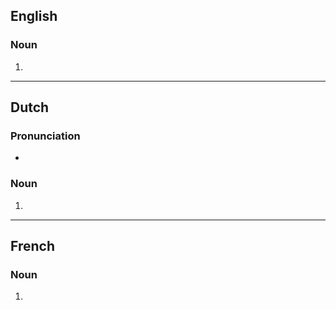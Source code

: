 ==English==

===Noun===
{{head|en|noun form}}

# {{plural of|en|escadrille}}

----

==Dutch==

===Pronunciation===
* {{audio|nl|Nl-escadrilles.ogg|Audio}}

===Noun===
{{head|nl|noun plural form}}

# {{nl-noun form of|pl|escadrille}}

----

==French==

===Noun===
{{head|fr|noun form}}

# {{plural of|fr|escadrille}}
